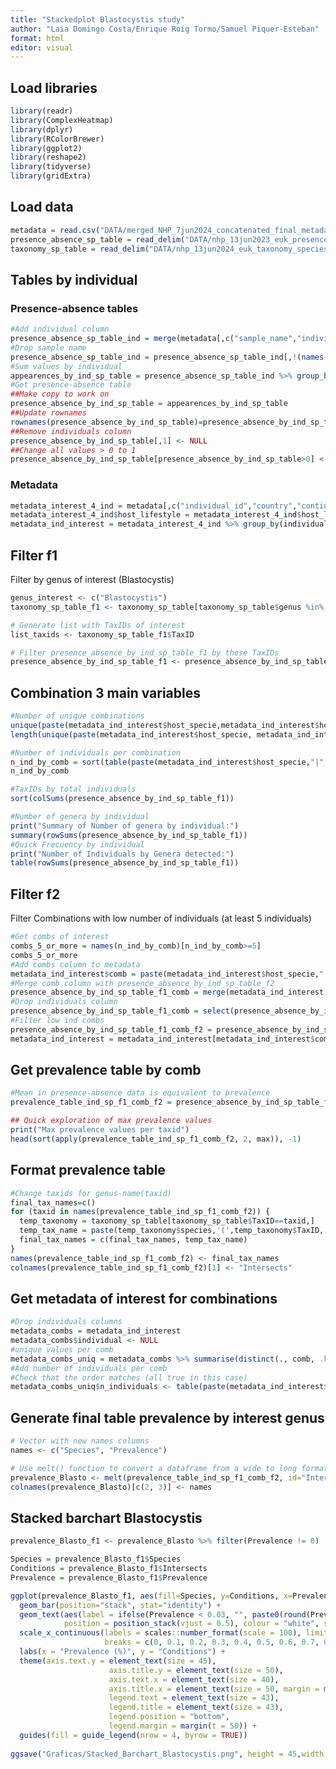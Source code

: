 ```yaml
---
title: "Stackedplot Blastocystis study"
author: "Laia Domingo Costa/Enrique Roig Tormo/Samuel Piquer-Esteban"
format: html
editor: visual
---
```


## Load libraries

```r
library(readr)
library(ComplexHeatmap)
library(dplyr)
library(RColorBrewer)
library(ggplot2)
library(reshape2)
library(tidyverse)
library(gridExtra)
```

## Load data

```r
metadata = read.csv("DATA/merged_NHP_7jun2024_concatenated_final_metadata.tsv", header = T, sep='\t', na.strings=c("","NA"))
presence_absence_sp_table = read_delim("DATA/nhp_13jun2023_euk_presence_absence_species_table_def.tsv", delim = "\t", escape_double = FALSE, trim_ws = TRUE)
taxonomy_sp_table = read_delim("DATA/nhp_13jun2024_euk_taxonomy_species_table.tsv", delim = "\t", escape_double = FALSE, trim_ws = TRUE)
```

## Tables by individual

### Presence-absence tables

```r
#Add individual column
presence_absence_sp_table_ind = merge(metadata[,c("sample_name","individual_id")],presence_absence_sp_table,by.x="sample_name",by.y="Sample")
#Drop sample name
presence_absence_sp_table_ind = presence_absence_sp_table_ind[,!(names(presence_absence_sp_table_ind) %in% c("sample_name"))]
#Sum values by individual
appearences_by_ind_sp_table = presence_absence_sp_table_ind %>% group_by(individual_id) %>% summarise(across(everything(), sum), .groups = 'drop') %>% as.data.frame()
#Get presence-absence table
##Make copy to work on
presence_absence_by_ind_sp_table = appearences_by_ind_sp_table
##Update rownames
rownames(presence_absence_by_ind_sp_table)=presence_absence_by_ind_sp_table$individual_id
##Remove individuals column
presence_absence_by_ind_sp_table[,1] <- NULL
##Change all values > 0 to 1
presence_absence_by_ind_sp_table[presence_absence_by_ind_sp_table>0] <- 1
```

### Metadata

```r
metadata_interest_4_ind = metadata[,c("individual_id","country","continent","host_specie","host_lifestyle","season","primate_group","primate_NCBI_taxonomy")]
metadata_interest_4_ind$host_lifestyle = metadata_interest_4_ind$host_lifestyle %>% trimws
metadata_ind_interest = metadata_interest_4_ind %>% group_by(individual_id) %>% summarise(across(everything(), unique), .groups = 'drop') %>% as.data.frame()
```

## Filter f1

Filter by genus of interest (Blastocystis)

```r
genus_interest <- c("Blastocystis")
taxonomy_sp_table_f1 <- taxonomy_sp_table[taxonomy_sp_table$genus %in% genus_interest, ]

# Generate list with TaxIDs of interest
list_taxids <- taxonomy_sp_table_f1$TaxID

# Filter presence_absence_by_ind_sp_table_f1 by these TaxIDs
presence_absence_by_ind_sp_table_f1 <- presence_absence_by_ind_sp_table[, colnames(presence_absence_by_ind_sp_table) %in% list_taxids]
```

## Combination 3 main variables

```r
#Number of unique combinations
unique(paste(metadata_ind_interest$host_specie,metadata_ind_interest$host_lifestyle,metadata_ind_interest$country))
length(unique(paste(metadata_ind_interest$host_specie, metadata_ind_interest$host_lifestyle,metadata_ind_interest$country)))
```

```r
#Number of individuals per combination
n_ind_by_comb = sort(table(paste(metadata_ind_interest$host_specie,"|",metadata_ind_interest$host_lifestyle,"|",metadata_ind_interest$country)))
n_ind_by_comb
```

```r
#TaxIDs by total individuals
sort(colSums(presence_absence_by_ind_sp_table_f1))
```

```r
#Number of genera by individual
print("Summary of Number of genera by individual:")
summary(rowSums(presence_absence_by_ind_sp_table_f1))
#Quick Frecuency by individual
print("Number of Individuals by Genera detected:")
table(rowSums(presence_absence_by_ind_sp_table_f1))
```

## Filter f2

Filter Combinations with low number of individuals (at least 5 individuals)

```r
#Get combs of interest
combs_5_or_more = names(n_ind_by_comb)[n_ind_by_comb>=5]
combs_5_or_more
#Add combs column to metadata
metadata_ind_interest$comb = paste(metadata_ind_interest$host_specie,"|",metadata_ind_interest$host_lifestyle,"|",metadata_ind_interest$country)
#Merge comb column with presence_absence_by_ind_sp_table_f2
presence_absence_by_ind_sp_table_f1_comb = merge(metadata_ind_interest[,c("individual_id","comb")],presence_absence_by_ind_sp_table_f1,by.y = 0, by.x = "individual_id")
#Drop individuals column
presence_absence_by_ind_sp_table_f1_comb = select(presence_absence_by_ind_sp_table_f1_comb, -individual_id)
#Filter low ind combs
presence_absence_by_ind_sp_table_f1_comb_f2 = presence_absence_by_ind_sp_table_f1_comb[presence_absence_by_ind_sp_table_f1_comb$comb %in% combs_5_or_more,]
metadata_ind_interest = metadata_ind_interest[metadata_ind_interest$comb %in% combs_5_or_more,]
```

## Get prevalence table by comb

```r
#Mean in presence-absence data is equivalent to prevalence
prevalence_table_ind_sp_f1_comb_f2 = presence_absence_by_ind_sp_table_f1_comb_f2 %>% group_by(comb) %>% summarise(across(where(is.numeric), mean), .groups = 'drop') %>% as.data.frame()
```

```r
## Quick exploration of max prevalence values
print("Max prevalence values per taxid")
head(sort(apply(prevalence_table_ind_sp_f1_comb_f2, 2, max)), -1)
```

## Format prevalence table

```r
#Change taxids for genus-name(taxid)
final_tax_names=c()
for (taxid in names(prevalence_table_ind_sp_f1_comb_f2)) {
  temp_taxonomy = taxonomy_sp_table[taxonomy_sp_table$TaxID==taxid,]
  temp_tax_name = paste(temp_taxonomy$species,'(',temp_taxonomy$TaxID,')',sep = "")
  final_tax_names = c(final_tax_names, temp_tax_name)
}
names(prevalence_table_ind_sp_f1_comb_f2) <- final_tax_names
colnames(prevalence_table_ind_sp_f1_comb_f2)[1] <- "Intersects"
```

## Get metadata of interest for combinations

```r
#Drop individuals columns
metadata_combs = metadata_ind_interest
metadata_combs$individual <- NULL
#unique values per comb
metadata_combs_uniq = metadata_combs %>% summarise(distinct(., comb, .keep_all = TRUE), .groups = 'drop') %>% arrange(comb) %>% as.data.frame()
#Add number of individuals per comb
#Check that the order matches (all true in this case)
metadata_combs_uniq$n_individuals <- table(paste(metadata_ind_interest$host_specie,"|",metadata_ind_interest$host_lifestyle,"|",metadata_ind_interest$country))
```

## Generate final table prevalence by interest genus

```r
# Vector with new names columns
names <- c("Species", "Prevalence")

# Use melt() function to convert a dataframe from a wide to long format
prevalence_Blasto <- melt(prevalence_table_ind_sp_f1_comb_f2, id="Intersects")
colnames(prevalence_Blasto)[c(2, 3)] <- names
```

## Stacked barchart Blastocystis

```r
prevalence_Blasto_f1 <- prevalence_Blasto %>% filter(Prevalence != 0)

Species = prevalence_Blasto_f1$Species
Conditions = prevalence_Blasto_f1$Intersects
Prevalence = prevalence_Blasto_f1$Prevalence

ggplot(prevalence_Blasto_f1, aes(fill=Species, y=Conditions, x=Prevalence)) +
  geom_bar(position="stack", stat="identity") + 
  geom_text(aes(label = ifelse(Prevalence < 0.03, "", paste0(round(Prevalence*100, 1)))), 
            position = position_stack(vjust = 0.5), colour = "white", size=13) +
  scale_x_continuous(labels = scales::number_format(scale = 100), limits = c(0, 1.6), 
                     breaks = c(0, 0.1, 0.2, 0.3, 0.4, 0.5, 0.6, 0.7, 0.8, 0.9, 1, 1.1, 1.2, 1.3, 1.4, 1.5, 1.6)) +
  labs(x = "Prevalence (%)", y = "Conditions") + 
  theme(axis.text.y = element_text(size = 45),
                      axis.title.y = element_text(size = 50),
                      axis.text.x = element_text(size = 40),
                      axis.title.x = element_text(size = 50, margin = margin(t = 40)),
                      legend.text = element_text(size = 43),
                      legend.title = element_text(size = 43),
                      legend.position = "bottom",
                      legend.margin = margin(t = 50)) +
  guides(fill = guide_legend(nrow = 4, byrow = TRUE))
  
ggsave("Graficas/Stacked_Barchart_Blastocystis.png", height = 45,width = 45)
```
